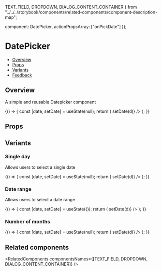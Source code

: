   TEXT_FIELD,
  DROPDOWN,
  DIALOG_CONTENT_CONTAINER
} from "../../../storybook/components/related-components/component-description-map";

  component: DatePicker,
  actionPropsArray: ["onPickDate"]
});

<Meta
  title="Pickers/DatePicker"
  component={DatePicker}
  argTypes={metaSettings.argTypes}
  decorators={metaSettings.decorators}
/>

<!--- Component template -->


<!--- Component documentation -->

# DatePicker

- [Overview](#overview)
- [Props](#props)
- [Variants](#variants)
- [Feedback](#feedback)

## Overview

A simple and reusable Datepicker component

<Canvas>
  <Story name="Overview">
    {() => {
      const [date, setDate] = useState(null);
      return (
        <DialogContentContainer className={styles.datepickerDialogContentContainer}>
          <DatePicker data-testid="date-picker" date={date} onPickDate={d => setDate(d)} />
        </DialogContentContainer>
      );
    }}
  </Story>
</Canvas>

## Props

<ArgsTable of={DatePicker} />

## Variants

### Single day

Allows users to select a single date

<Canvas>
  <Story name="Single Day">
    {() => {
      const [date, setDate] = useState(null);
      return (
        <DialogContentContainer className={styles.datepickerDialogContentContainer}>
          <DatePicker data-testid="date-picker" date={date} onPickDate={d => setDate(d)} />
        </DialogContentContainer>
      );
    }}
  </Story>
</Canvas>

### Date range

Allows users to select a date range

<Canvas>
  <Story name="Date Range">
    {() => {
      const [date, setDate] = useState({});
      return (
        <DialogContentContainer className={styles.datepickerDialogContentContainer}>
          <DatePicker
            date={date.startDate}
            endDate={date.endDate}
            range
            data-testid="date-picker"
            onPickDate={d => setDate(d)}
          />
        </DialogContentContainer>
      );
    }}
  </Story>
</Canvas>

### Number of months

<Canvas>
  <Story name="Number Of Months">
    {() => {
      const [date, setDate] = useState(null);
      return (
        <DialogContentContainer className={styles.datepickerDialogContentContainer}>
          <DatePicker numberOfMonths={2} data-testid="date-picker" date={date} onPickDate={d => setDate(d)} />
        </DialogContentContainer>
      );
    }}
  </Story>
</Canvas>

## Related components

<RelatedComponents componentsNames={[TEXT_FIELD, DROPDOWN, DIALOG_CONTENT_CONTAINER]} />
